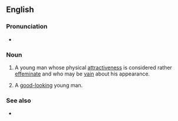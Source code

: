 ==English==

===Pronunciation===
* {{audio|en|En-au-pretty boy.ogg|Audio (AU)}}

===Noun===
{{en-noun}}

# {{lb|en|pejorative|slang}} A young man whose physical [[attractiveness]] is considered rather [[effeminate]] and who may be [[vain]] about his appearance.
# {{lb|en|slang|usually used by  women}} A [[good-looking]] young man.

===See also===
* {{l|en|who's a pretty boy then}}